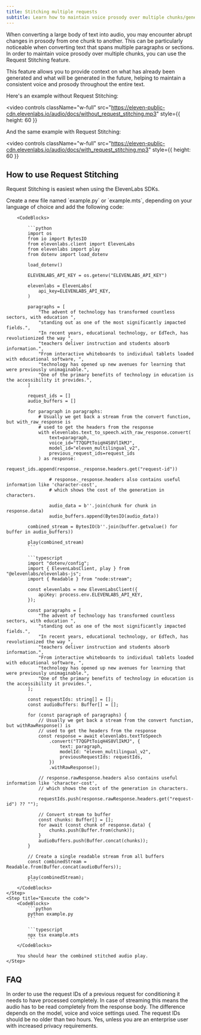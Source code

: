 ```yaml
---
title: Stitching multiple requests
subtitle: Learn how to maintain voice prosody over multiple chunks/generations.
---
```


When converting a large body of text into audio, you may encounter abrupt changes in prosody from one chunk to another. This can be particularly noticeable when converting text that spans multiple paragraphs or sections. In order to maintain voice prosody over multiple chunks, you can use the Request Stitching feature.

This feature allows you to provide context on what has already been generated and what will be generated in the future, helping to maintain a consistent voice and prosody throughout the entire text.

Here's an example without Request Stitching:

<video
  controls
  className="w-full"
  src="https://eleven-public-cdn.elevenlabs.io/audio/docs/without_request_stitching.mp3"
  style={{ height: 60 }}
></video>

And the same example with Request Stitching:

<video
  controls
  className="w-full"
  src="https://eleven-public-cdn.elevenlabs.io/audio/docs/with_request_stitching.mp3"
  style={{ height: 60 }}
></video>

## How to use Request Stitching

Request Stitching is easiest when using the ElevenLabs SDKs.

<Steps>
    <Step title="Create an API key">
        <Markdown src="/snippets/quickstart-api-key.mdx" />
    </Step>
    <Step title="Install the SDK">
        <Markdown src="/snippets/quickstart-install-sdk.mdx" />
    </Step>
    <Step title="Stitch multiple requests together">
        Create a new file named `example.py` or `example.mts`, depending on your language of choice and add the following code:

        <CodeBlocks>

            ```python
            import os
            from io import BytesIO
            from elevenlabs.client import ElevenLabs
            from elevenlabs import play
            from dotenv import load_dotenv

            load_dotenv()

            ELEVENLABS_API_KEY = os.getenv("ELEVENLABS_API_KEY")

            elevenlabs = ElevenLabs(
                api_key=ELEVENLABS_API_KEY,
            )

            paragraphs = [
                "The advent of technology has transformed countless sectors, with education ",
                "standing out as one of the most significantly impacted fields.",
                "In recent years, educational technology, or EdTech, has revolutionized the way ",
                "teachers deliver instruction and students absorb information.",
                "From interactive whiteboards to individual tablets loaded with educational software, ",
                "technology has opened up new avenues for learning that were previously unimaginable.",
                "One of the primary benefits of technology in education is the accessibility it provides.",
            ]

            request_ids = []
            audio_buffers = []

            for paragraph in paragraphs:
                # Usually we get back a stream from the convert function, but with_raw_response is
                # used to get the headers from the response
                with elevenlabs.text_to_speech.with_raw_response.convert(
                    text=paragraph,
                    voice_id="T7QGPtToiqH4S8VlIkMJ",
                    model_id="eleven_multilingual_v2",
                    previous_request_ids=request_ids
                ) as response:
                    request_ids.append(response._response.headers.get("request-id"))

                    # response._response.headers also contains useful information like 'character-cost',
                    # which shows the cost of the generation in characters.

                    audio_data = b''.join(chunk for chunk in response.data)
                    audio_buffers.append(BytesIO(audio_data))

            combined_stream = BytesIO(b''.join(buffer.getvalue() for buffer in audio_buffers))

            play(combined_stream)
            ```

            ```typescript
            import "dotenv/config";
            import { ElevenLabsClient, play } from "@elevenlabs/elevenlabs-js";
            import { Readable } from "node:stream";

            const elevenlabs = new ElevenLabsClient({
                apiKey: process.env.ELEVENLABS_API_KEY,
            });

            const paragraphs = [
                "The advent of technology has transformed countless sectors, with education ",
                "standing out as one of the most significantly impacted fields.",
                "In recent years, educational technology, or EdTech, has revolutionized the way ",
                "teachers deliver instruction and students absorb information.",
                "From interactive whiteboards to individual tablets loaded with educational software, ",
                "technology has opened up new avenues for learning that were previously unimaginable.",
                "One of the primary benefits of technology in education is the accessibility it provides.",
            ];

            const requestIds: string[] = [];
            const audioBuffers: Buffer[] = [];

            for (const paragraph of paragraphs) {
                // Usually we get back a stream from the convert function, but withRawResponse() is
                // used to get the headers from the response
                const response = await elevenlabs.textToSpeech
                    .convert("T7QGPtToiqH4S8VlIkMJ", {
                        text: paragraph,
                        modelId: "eleven_multilingual_v2",
                        previousRequestIds: requestIds,
                    })
                    .withRawResponse();

                // response.rawResponse.headers also contains useful information like 'character-cost',
                // which shows the cost of the generation in characters.

                requestIds.push(response.rawResponse.headers.get("request-id") ?? "");

                // Convert stream to buffer
                const chunks: Buffer[] = [];
                for await (const chunk of response.data) {
                    chunks.push(Buffer.from(chunk));
                }
                audioBuffers.push(Buffer.concat(chunks));
            }

            // Create a single readable stream from all buffers
            const combinedStream = Readable.from(Buffer.concat(audioBuffers));

            play(combinedStream);
            ```
        </CodeBlocks>
    </Step>
    <Step title="Execute the code">
        <CodeBlocks>
            ```python
            python example.py
            ```

            ```typescript
            npx tsx example.mts
            ```
        </CodeBlocks>

        You should hear the combined stitched audio play.
    </Step>

</Steps>

## FAQ

<AccordionGroup>
    <Accordion title="How does Request Stitching work with streaming?">
        In order to use the request IDs of a previous request for conditioning it needs to have processed completely. In case of streaming this means the audio has to be read completely from the response body.
    </Accordion>
    <Accordion title="How much difference does Request Stitching make?">
        The difference depends on the model, voice and voice settings used.
    </Accordion>
    <Accordion title="How old can the request IDs be?">
        The request IDs should be no older than two hours.
    </Accordion>
    <Accordion title="Is Request Stitching available on every plan?">
        Yes, unless you are an enterprise user with increased privacy requirements.
    </Accordion>

</AccordionGroup>
